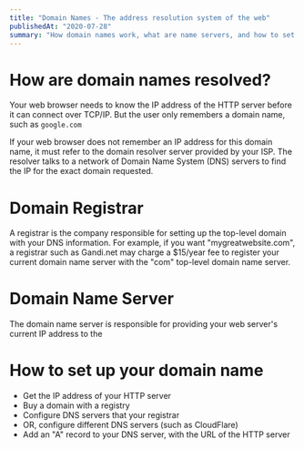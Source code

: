 ```yaml
---
title: "Domain Names - The address resolution system of the web"
publishedAt: "2020-07-28"
summary: "How domain names work, what are name servers, and how to set up your domain"
---
```


# How are domain names resolved?

Your web browser needs to know the IP address of the HTTP server before it can connect over TCP/IP. But the user only remembers a domain name, such as `google.com`

If your web browser does not remember an IP address for this domain name, it must refer to the domain resolver server provided by your ISP. The resolver talks to a network of Domain Name System (DNS) servers to find the IP for the exact domain requested.

# Domain Registrar

A registrar is the company responsible for setting up the top-level domain with your DNS information. For example, if you want "mygreatwebsite.com", a registrar such as Gandi.net may charge a \$15/year fee to register your current domain name server with the "com" top-level domain name server.

# Domain Name Server

The domain name server is responsible for providing your web server's current IP address to the

# How to set up your domain name

- Get the IP address of your HTTP server
- Buy a domain with a registry
- Configure DNS servers that your registrar
- OR, configure different DNS servers (such as CloudFlare)
- Add an "A" record to your DNS server, with the URL of the HTTP server

<!--- © Eric Vicenti 2020. Licensed under Creative Commons BY-NC-SA 4.0 https://creativecommons.org/licenses/by-nc-sa/4.0/ -->
